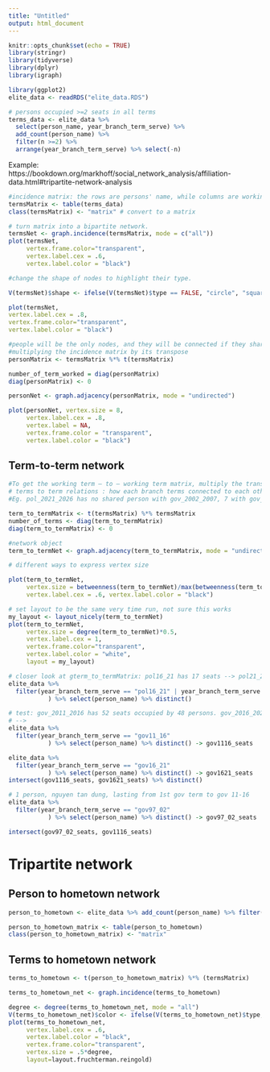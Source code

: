 ```yaml
---
title: "Untitled"
output: html_document
---
```


```r
knitr::opts_chunk$set(echo = TRUE)
library(stringr)
library(tidyverse)
library(dplyr)
library(igraph)

library(ggplot2)
elite_data <- readRDS("elite_data.RDS")

# persons occupied >=2 seats in all terms
terms_data <- elite_data %>% 
  select(person_name, year_branch_term_serve) %>%
  add_count(person_name) %>% 
  filter(n >=2) %>% 
  arrange(year_branch_term_serve) %>% select(-n)
```
Example: https://bookdown.org/markhoff/social_network_analysis/affiliation-data.html#tripartite-network-analysis
```r

#incidence matrix: the rows are persons' name, while columns are working terms
termsMatrix <- table(terms_data)
class(termsMatrix) <- "matrix" # convert to a matrix

# turn matrix into a bipartite network.
termsNet <- graph.incidence(termsMatrix, mode = c("all"))
plot(termsNet, 
     vertex.frame.color="transparent",
     vertex.label.cex = .6, 
     vertex.label.color = "black")

#change the shape of nodes to highlight their type.

V(termsNet)$shape <- ifelse(V(termsNet)$type == FALSE, "circle", "square")

plot(termsNet, 
vertex.label.cex = .8, 
vertex.frame.color="transparent",
vertex.label.color = "black")
```

```r
#people will be the only nodes, and they will be connected if they share an affiliation
#multiplying the incidence matrix by its transpose
personMatrix <- termsMatrix %*% t(termsMatrix) 

number_of_term_worked = diag(personMatrix)
diag(personMatrix) <- 0 

personNet <- graph.adjacency(personMatrix, mode = "undirected")

plot(personNet, vertex.size = 8, 
     vertex.label.cex = .8, 
     vertex.label = NA,
     vertex.frame.color = "transparent",
     vertex.label.color = "black")
```

## Term-to-term network
```r
#To get the working term – to – working term matrix, multiply the transpose by the term matrix 
# terms to term relations : how each branch terms connected to each other by seat - how a seat in one terms got carried to another term. 
#Eg. pol_2021_2026 has no shared person with gov_2002_2007, 7 with gov_2016_2021, 4 with gov_2021_2026

term_to_termMatrix <- t(termsMatrix) %*% termsMatrix
number_of_terms <- diag(term_to_termMatrix)
diag(term_to_termMatrix) <- 0

#network object
term_to_termNet <- graph.adjacency(term_to_termMatrix, mode = "undirected")

# different ways to express vertex size

plot(term_to_termNet, 
     vertex.size = betweenness(term_to_termNet)/max(betweenness(term_to_termNet)) * 20, 
     vertex.label.cex = .6, vertex.label.color = "black")

# set layout to be the same very time run, not sure this works
my_layout <- layout_nicely(term_to_termNet)
plot(term_to_termNet, 
     vertex.size = degree(term_to_termNet)*0.5, 
     vertex.label.cex = 1, 
     vertex.frame.color="transparent",
     vertex.label.color = "white",
     layout = my_layout)
```

```r
# closer look at gterm_to_termMatrix: pol16_21 has 17 seats --> pol21_26 has 18 seats ==> sharing 7 seats 
elite_data %>% 
  filter(year_branch_term_serve == "pol16_21" | year_branch_term_serve == "pol21_26"
           ) %>% select(person_name) %>% distinct()

# test: gov_2011_2016 has 52 seats occupied by 48 persons. gov_2016_2021 has 34 seats by 33 persons#--> both share 32 seats by 26 persons
# --> 
elite_data %>% 
  filter(year_branch_term_serve == "gov11_16"
           ) %>% select(person_name) %>% distinct() -> gov1116_seats 

elite_data %>% 
  filter(year_branch_term_serve == "gov16_21"
           ) %>% select(person_name) %>% distinct() -> gov1621_seats 
intersect(gov1116_seats, gov1621_seats) %>% distinct()

# 1 person, nguyen tan dung, lasting from 1st gov term to gov 11-16
elite_data %>% 
  filter(year_branch_term_serve == "gov97_02"
           ) %>% select(person_name) %>% distinct() -> gov97_02_seats

intersect(gov97_02_seats, gov1116_seats)
```
# Tripartite network

## Person to hometown network
```r
person_to_hometown <- elite_data %>% add_count(person_name) %>% filter(n >=2) %>% select(person_name, hometown) %>% distinct() %>% arrange(hometown)

person_to_hometown_matrix <- table(person_to_hometown)
class(person_to_hometown_matrix) <- "matrix"  

```

## Terms to hometown network
```r

terms_to_hometown <- t(person_to_hometown_matrix) %*% (termsMatrix)

terms_to_hometown_net <- graph.incidence(terms_to_hometown)

degree <- degree(terms_to_hometown_net, mode = "all")
V(terms_to_hometown_net)$color <- ifelse(V(terms_to_hometown_net)$type, "lightblue", "salmon")
plot(terms_to_hometown_net, 
     vertex.label.cex = .6, 
     vertex.label.color = "black", 
     vertex.frame.color="transparent",
     vertex.size = .5*degree,
     layout=layout.fruchterman.reingold)
```


